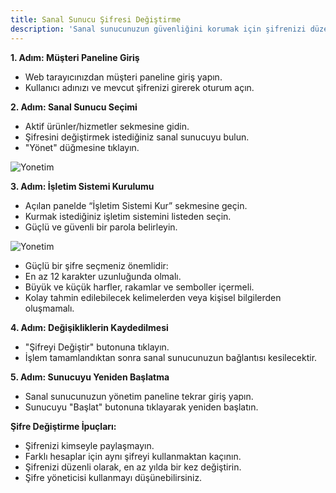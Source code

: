 ```yaml
---
title: Sanal Sunucu Şifresi Değiştirme
description: 'Sanal sunucunuzun güvenliğini korumak için şifrenizi düzenli olarak değiştirmeniz önemlidir. Bu rehberimizle şifrenizi kolayca değiştirebilirsiniz.'
---
```


**1. Adım: Müşteri Paneline Giriş**
- Web tarayıcınızdan müşteri paneline giriş yapın.
- Kullanıcı adınızı ve mevcut şifrenizi girerek oturum açın.

**2. Adım: Sanal Sunucu Seçimi**
- Aktif ürünler/hizmetler sekmesine gidin.
- Şifresini değiştirmek istediğiniz sanal sunucuyu bulun.
- "Yönet" düğmesine tıklayın.

<img
  src="https://media.discordapp.net/attachments/700411766659612712/1253347212751278092/image.png?ex=6675860d&is=6674348d&hm=70008179b0de7ab4568479028be11b06d6ab512e1f74da6832dd781e93efb1bd&=&format=webp&quality=lossless&width=728&height=147"
  alt="Yonetim"
/>

**3. Adım: İşletim Sistemi Kurulumu**
- Açılan panelde “İşletim Sistemi Kur” sekmesine geçin.
- Kurmak istediğiniz işletim sistemini listeden seçin.
- Güçlü ve güvenli bir parola belirleyin.

<img
  src="https://media.discordapp.net/attachments/1251481867459493969/1253355901583097866/image.png?ex=66758e25&is=66743ca5&hm=f3d64504b00adeadb1a79a0bc58b2abb05e25a58e5c637a942e912eb4c0a5754&=&format=webp&quality=lossless&width=643&height=249"
  alt="Yonetim"
/>

- Güçlü bir şifre seçmeniz önemlidir:
- En az 12 karakter uzunluğunda olmalı.
- Büyük ve küçük harfler, rakamlar ve semboller içermeli.
- Kolay tahmin edilebilecek kelimelerden veya kişisel bilgilerden oluşmamalı.

**4. Adım: Değişikliklerin Kaydedilmesi**
- "Şifreyi Değiştir" butonuna tıklayın.
- İşlem tamamlandıktan sonra sanal sunucunuzun bağlantısı kesilecektir.

**5. Adım: Sunucuyu Yeniden Başlatma**
- Sanal sunucunuzun yönetim paneline tekrar giriş yapın.
- Sunucuyu "Başlat" butonuna tıklayarak yeniden başlatın.

**Şifre Değiştirme İpuçları:**
- Şifrenizi kimseyle paylaşmayın.
- Farklı hesaplar için aynı şifreyi kullanmaktan kaçının.
- Şifrenizi düzenli olarak, en az yılda bir kez değiştirin.
- Şifre yöneticisi kullanmayı düşünebilirsiniz.
